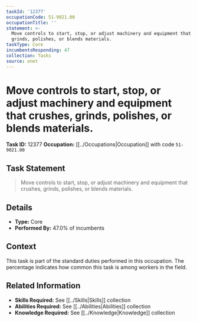 ```yaml
---
taskId: '12377'
occupationCode: 51-9021.00
occupationTitle: ''
statement: >-
  Move controls to start, stop, or adjust machinery and equipment that crushes,
  grinds, polishes, or blends materials.
taskType: Core
incumbentsResponding: 47
collection: Tasks
source: onet
---
```

# Move controls to start, stop, or adjust machinery and equipment that crushes, grinds, polishes, or blends materials.

**Task ID:** 12377
**Occupation:** [[../Occupations|Occupation]] with code `51-9021.00`

## Task Statement

> Move controls to start, stop, or adjust machinery and equipment that crushes, grinds, polishes, or blends materials.

## Details

- **Type:** Core
- **Performed By:** 47.0% of incumbents

## Context

This task is part of the standard duties performed in this occupation. The percentage indicates how common this task is among workers in the field.

## Related Information

- **Skills Required:** See [[../Skills|Skills]] collection
- **Abilities Required:** See [[../Abilities|Abilities]] collection
- **Knowledge Required:** See [[../Knowledge|Knowledge]] collection
